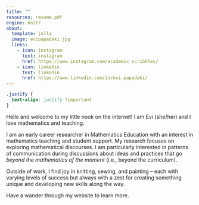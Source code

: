 ```yaml
---
title: ""
resources: resume.pdf
engine: knitr
about:
  template: jolla
  image: evipapadaki.jpg
  links:
    - icon: instagram
      text: instagram
      href: https://www.instagram.com/academic_scribbles/
    - icon: linkedin
      text: linkedin
      href: https://www.linkedin.com/in/evi-papadaki/
---
```

```css
.justify {
  text-align: justify !important
}
```
::: {.justify}
Hello and welcome to my little nook on the internet! I am Evi (she/her) and I love mathematics and teaching.

I am an early career researcher in Mathematics Education with an interest in mathematics teaching and student support. My research focuses on exploring mathematical discourses. I am particularly interested in patterns of communication during discussions about ideas and practices that go *beyond the mathematics of the moment* (i.e., beyond the curriculum).

Outside of work, I find joy in knitting, sewing, and painting – each with varying levels of success but always with a zest for creating something unique and developing new skills along the way.
:::
Have a wander through my website to learn more.